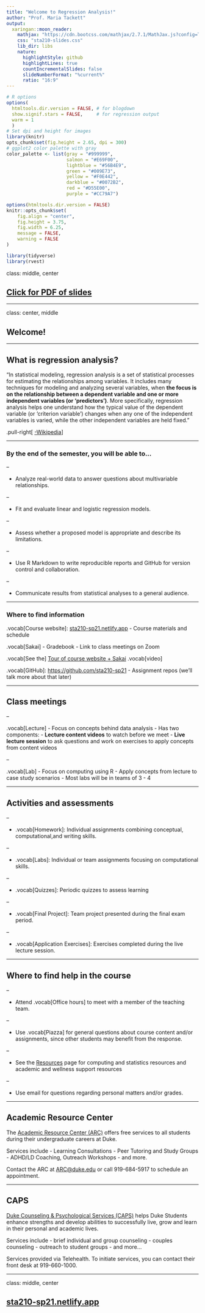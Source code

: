 ```yaml
---
title: "Welcome to Regression Analysis!"
author: "Prof. Maria Tackett"
output:
  xaringan::moon_reader:
    mathjax: "https://cdn.bootcss.com/mathjax/2.7.1/MathJax.js?config=TeX-MML-AM_HTMLorMML"
    css: "sta210-slides.css"
    lib_dir: libs
    nature:
      highlightStyle: github
      highlightLines: true
      countIncrementalSlides: false
      slideNumberFormat: "%current%"
      ratio: "16:9"
---
```


```r
# R options
options(
  htmltools.dir.version = FALSE, # for blogdown
  show.signif.stars = FALSE,     # for regression output
  warm = 1
  )
# Set dpi and height for images
library(knitr)
opts_chunk$set(fig.height = 2.65, dpi = 300) 
# ggplot2 color palette with gray
color_palette <- list(gray = "#999999", 
                      salmon = "#E69F00", 
                      lightblue = "#56B4E9", 
                      green = "#009E73", 
                      yellow = "#F0E442", 
                      darkblue = "#0072B2", 
                      red = "#D55E00", 
                      purple = "#CC79A7")

options(htmltools.dir.version = FALSE)
knitr::opts_chunk$set(
	fig.align = "center",
	fig.height = 3.75,
	fig.width = 6.25,
	message = FALSE,
	warning = FALSE
)
```

```r
library(tidyverse)
library(rvest)
```

class: middle, center

## [Click for PDF of slides](01-welcome.pdf)

---


class: center, middle

## Welcome!

---

## What is regression analysis?

"In statistical modeling, regression analysis is a set of statistical processes for estimating the relationships among variables. It includes many techniques for modeling and analyzing several variables, when <font class="vocab">**the focus is on the relationship between a dependent variable and one or more independent variables (or 'predictors')**</font>. More specifically, regression analysis helps one understand how the typical value of the dependent variable (or 'criterion variable') changes when any one of the independent variables is varied, while the other independent variables are held fixed."

.pull-right[
[-Wikipedia](https://en.wikipedia.org/wiki/Regression_analysis)
]

---

### By the end of the semester, you will be able to...

--

- Analyze real-world data to answer questions about multivariable relationships.

--

- Fit and evaluate linear and logistic regression models.

--

- Assess whether a proposed model is appropriate and describe its limitations.

--

- Use R Markdown to write reproducible reports and GitHub for version control and collaboration. 

--

- Communicate results from statistical analyses to a general audience.

---

### Where to find information

.vocab[Course website]: [sta210-sp21.netlify.app](https://sta210-sp21.netlify.app/)
  - Course materials and schedule

.vocab[Sakai]
  - Gradebook
  - Link to class meetings on Zoom
  
.vocab[See the] [Tour of course website + Sakai](https://warpwire.duke.edu/w/_wsFAA/) .vocab[video]

.vocab[GitHub]: [https://github.com/sta210-sp21](https://github.com/sta210-sp21)
  - Assignment repos (we'll talk more about that later)

---

## Class meetings 

--

.vocab[Lecture]
- Focus on concepts behind data analysis
- Has two components:
  - **Lecture content videos** to watch before we meet
  - **Live lecture session** to ask questions and work on exercises to apply concepts from content videos

--

.vocab[Lab]
- Focus on computing using R
- Apply concepts from lecture to case study scenarios
- Most labs will be in teams of 3 - 4

---

## Activities and assessments

--

- .vocab[Homework]: Individual assignments combining conceptual,  computational,and writing skills. 

--

- .vocab[Labs]: Individual or team assignments focusing on computational skills. 

--

- .vocab[Quizzes]: Periodic quizzes to assess learning

--

- .vocab[Final Project]: Team project presented during the final exam period.

--

- .vocab[Application Exercises]: Exercises completed during the live lecture session.

---

## Where to find help in the course

--

- Attend .vocab[Office hours] to meet with a member of the teaching team.

--

- Use .vocab[Piazza] for general questions about course content and/or assignments, since other students may benefit from the response.

--

- See the [Resources](https://sta210-sp21.netlify.app/resources/) page for computing and statistics resources and academic and wellness support resources

--

- Use email for questions regarding personal matters and/or grades.

---

## Academic Resource Center

The [Academic Resource Center (ARC)](https://arc.duke.edu/) offers free services to all students during their undergraduate careers at Duke. 

Services include 
  - Learning Consultations
  - Peer Tutoring and Study Groups
  - ADHD/LD Coaching, Outreach Workshops
  - and more. 

  
Contact the ARC at [ARC@duke.edu](mailto:arc@duke.edu) or call 919-684-5917 to schedule an appointment. 

---

## CAPS

[Duke Counseling & Psychological Services (CAPS)](https://studentaffairs.duke.edu/caps) helps Duke Students enhance strengths and develop abilities to successfully live, grow and learn in their personal and academic lives. 

Services include 
- brief individual and group counseling
- couples counseling
- outreach to student groups
- and more...

Services provided via Telehealth. To initiate services, you can contact their front desk at 919-660-1000.

---

class: middle, center

## [sta210-sp21.netlify.app](https://sta210-sp21.netlify.app)
